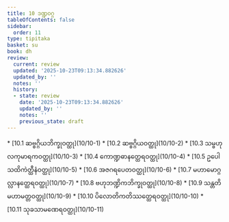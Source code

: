 ```yaml
---
title: 10 ဒဏ္ဍဝဂ္ဂ
tableOfContents: false
sidebar:
  order: 11
type: tipitaka
basket: su
book: dh
review:
  current: review
  updated: '2025-10-23T09:13:34.882626'
  updated_by: ''
  notes: ''
  history:
  - state: review
    date: '2025-10-23T09:13:34.882626'
    updated_by: ''
    notes: ''
    previous_state: draft
---
```



<ReviewStatus review={frontmatter.review} showDetails={true} />

<HypothesisAnnotation frontmatter={frontmatter} />

<DynamicBreadcrumb />



<TableOfContents book="dh" section="10">
* [10.1 ဆဗ္ဗဂ္ဂိယဘိက္ခုဝတ္ထု](10/10-1)
* [10.2 ဆဗ္ဗဂ္ဂိယဝတ္ထု](10/10-2)
* [10.3 သမ္ဗဟုလကုမာရကဝတ္ထု](10/10-3)
* [10.4 ကောဏ္ဍဓာနတ္ထေရဝတ္ထု](10/10-4)
* [10.5 ဥပေါသထိကဲတ္ထီနံဝတ္ထု](10/10-5)
* [10.6 အဇဂရပေတဝတ္ထု](10/10-6)
* [10.7 မဟာမောဂ္ဂလ္လာနတ္ထေရဝတ္ထု](10/10-7)
* [10.8 ဗဟုဘဏ္ဍိကဘိက္ခုဝတ္ထု](10/10-8)
* [10.9 သန္တတိမဟာမတ္တဝတ္ထု](10/10-9)
* [10.10 ပိလောတိကတိဿတ္ထေရဝတ္ထု](10/10-10)
* [10.11 သုခသာမဏေရဝတ္ထု](10/10-11)
</TableOfContents>